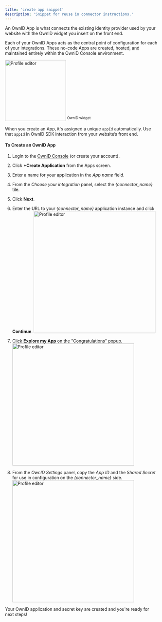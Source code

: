 ```yaml
---
title: 'create app snippet'
description: 'Snippet for reuse in connector instructions.'
---
```

An OwnID App is what connects the existing identity provider used by your website with the OwnID widget you insert on the front end. 

Each of your OwnID Apps acts as the central point of configuration for each of your integrations. These no-code Apps are created, hosted, and maintained entirely within the OwnID Console environment.

 <img
    src="/images/oi-widg-s.png"
    width="200"
    alt="Profile editor"
/>
<sup> OwnID widget </sup>

When you create an App, it's assigned a unique `appId` automatically. Use that `appId` in OwnID SDK interaction from your website’s front end.

#### To Create an OwnID App 

1. Login to the [OwnID Console](https://console.ownid.com) (or create your account). 
1. Click **+Create Application** from the Apps screen.
1. Enter a name for your application in the _App name_ field. 
1. From the _Choose your integration_ panel, select the _{connector_name}_ tile.  
1. Click **Next**.
1. Enter the URL to your _{connector_name}_ application instance and click **Continue**.  <img
    src="/images/oi-app-url.png"
    width="400"
    alt="Profile editor"
/>

1. Click **Explore my App** on the "Congratulations" popup. <img
    src="/images/oi_app_ready.png"
    width="400"
    alt="Profile editor"
/>
1. From the _OwnID Settings_ panel, copy the _App ID_ and the _Shared Secret_ for use in configuration on the _{connector_name}_ side. <img
    src="/images/oi_app_settings.png"
    width="400"
    alt="Profile editor"
/>

<Check>Your OwnID application and secret key are created and you're ready for next steps!</Check>


